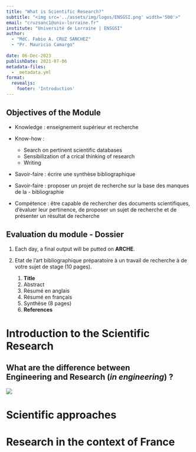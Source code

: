 ```yaml
---
title: "What is Scientific Research?"
subtitle: "<img src='../assets/img/logos/ENSGSI.png' width='500'>"  
email: "cruzsanc1@univ-lorraine.fr"
institute: "Université de Lorraine | ENSGSI"
author: 
  - "MdC. Fabio A. CRUZ SANCHEZ"
  - "Pr. Mauricio Camargo"
  
date: 06-Dec-2023
publishDate: 2021-07-06
metadata-files:
  - _metadata.yml
format:
  revealjs:
    footer: 'Introduction'
---
```



## Objectives of the Module

- Knowledge : enseignement supérieur et recherche 

- Know-how : 
  - Search on pertinent scientific databases 
  - Sensibilization of a crical thinking of research
  - Writing

- Savoir-faire : écrire une synthèse bibliographique 
- Savoir-faire : proposer un projet de recherche sur la base des manques de la - bibliographie 

- Compétence : être capable de rechercher des documents scientifiques, d’évaluer leur pertinence, de proposer un sujet de recherche et de présenter un résultat de recherche 


## Evaluation du module -  Dossier


1. Each day, a final output will be putted on **ARCHE**. 

2. Etat de l'art bibliographique préparatoire à un travail de recherche à de votre sujet de stage (10 pages).

    1. **Title**
    1. Abstract
    1. Résumé en anglais 
    1. Résumé en français
    1. Synthèse (8 pages)
    1. **References**




# Introduction to the Scientific Research

## What are the difference between <br> Engineering and Research (*in engineering*) ? {.center}


![](Figures/Research-01.jpg)




# Scientific approaches

# Research in the context of France


